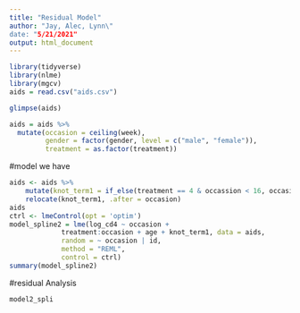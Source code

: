 ```yaml
---
title: "Residual Model"
author: "Jay, Alec, Lynn\"
date: "5/21/2021"
output: html_document
---
```

```r
library(tidyverse)
library(nlme)
library(mgcv)
aids = read.csv("aids.csv")

glimpse(aids)

aids = aids %>% 
  mutate(occasion = ceiling(week),
         gender = factor(gender, level = c("male", "female")),
         treatment = as.factor(treatment))
```

#model we have

```r



aids <- aids %>% 
    mutate(knot_term1 = if_else(treatment == 4 & occassion < 16, occasion^2, occasion)) %>% 
    relocate(knot_term1, .after = occasion)
aids
ctrl <- lmeControl(opt = 'optim')
model_spline2 = lme(log_cd4 ~ occasion + 
             treatment:occasion + age + knot_term1, data = aids,
             random = ~ occasion | id,
             method = "REML",
             control = ctrl)
summary(model_spline2)
```

#residual Analysis
```r

model2_spli
```

